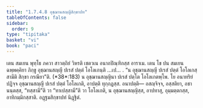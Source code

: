 ```yaml
---
title: "1.7.4.8 อุชฺฌานสญฺญีสิกฺขาปท"
tableOfContents: false
sidebar:
  order: 9
type: "tipitaka"
basket: "vi"
book: "paci"
---
```



<DynamicBreadcrumb />

<Division number="614" book="paci">

<Paragraph number="1874" book="paci">
เตน สมเยน พุทฺโธ ภควา สาวตฺถิยํ วิหรติ เชตวเน อนาถปิณฺฑิกสฺส อาราเม. เตน โข ปน สมเยน ฉพฺพคฺคิยา ภิกฺขู อุชฺฌานสญฺญี ปเรสํ ปตฺตํ โอโลเกนฺติ …เป… .
</Paragraph>

<Paragraph number="1875" book="paci">
<Emphasis>“น อุชฺฌานสญฺญี ปเรสํ ปตฺตํ โอโลเกสฺสามีติ สิกฺขา กรณียา”</Emphasis>ติ. (*38*:<Emphasis>183</Emphasis>)
</Paragraph>

<Paragraph number="1876" book="paci">
น อุชฺฌานสญฺญินา ปเรสํ ปตฺโต โอโลเกตพฺโพ. โย อนาทริยํ ปฏิจฺจ อุชฺฌานสญฺญี ปเรสํ ปตฺตํ โอโลเกติ, อาปตฺติ ทุกฺกฏสฺส.
</Paragraph>

<Paragraph number="1877" book="paci">
อนาปตฺติ— อสญฺจิจฺจ, อสฺสติยา, อชานนฺตสฺส, “ทสฺสามี”ติ วา “ทาเปสฺสามี”ติ วา โอโลเกติ, น อุชฺฌานสญฺญิสฺส, อาปทาสุ, อุมฺมตฺตกสฺส, อาทิกมฺมิกสฺสาติ.

</Paragraph>
</Division>

<Paragraph number="1878" type="center" book="paci">
อฏฺฐมสิกฺขาปทํ นิฏฺฐิตํ.
</Paragraph>